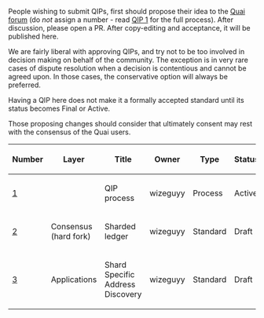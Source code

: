People wishing to submit QIPs, first should propose their idea to the [https://forum.qu.ai Quai forum] (do <em>not</em> assign a number - read <a href="qip-0001.mediawiki">QIP 1</a> for the full process). After discussion, please open a PR. After copy-editing and acceptance, it will be published here.

We are fairly liberal with approving QIPs, and try not to be too involved in decision making on behalf of the community. The exception is in very rare cases of dispute resolution when a decision is contentious and cannot be agreed upon. In those cases, the conservative option will always be preferred.

Having a QIP here does not make it a formally accepted standard until its status becomes Final or Active.

Those proposing changes should consider that ultimately consent may rest with the consensus of the Quai users.

{| class="wikitable sortable" style="width: auto; text-align: center; font-size: smaller; table-layout: fixed;"
!Number
!Layer
!Title
!Owner
!Type
!Status
|- style="background-color: #cfffcf"
| [[qip-0001.mediawiki|1]]
|
| QIP process
| wizeguyy
| Process
| Active
|-
| [[qip-0002.mediawiki|2]]
| Consensus (hard fork)
| Sharded ledger
| wizeguyy
| Standard
| Draft
|-
| [[qip-0003.mediawiki|3]]
| Applications
| Shard Specific Address Discovery
| wizeguyy
| Standard
| Draft
|}

<!-- IMPORTANT!  See the instructions at the top of this page, do NOT JUST add QIPs here! -->
